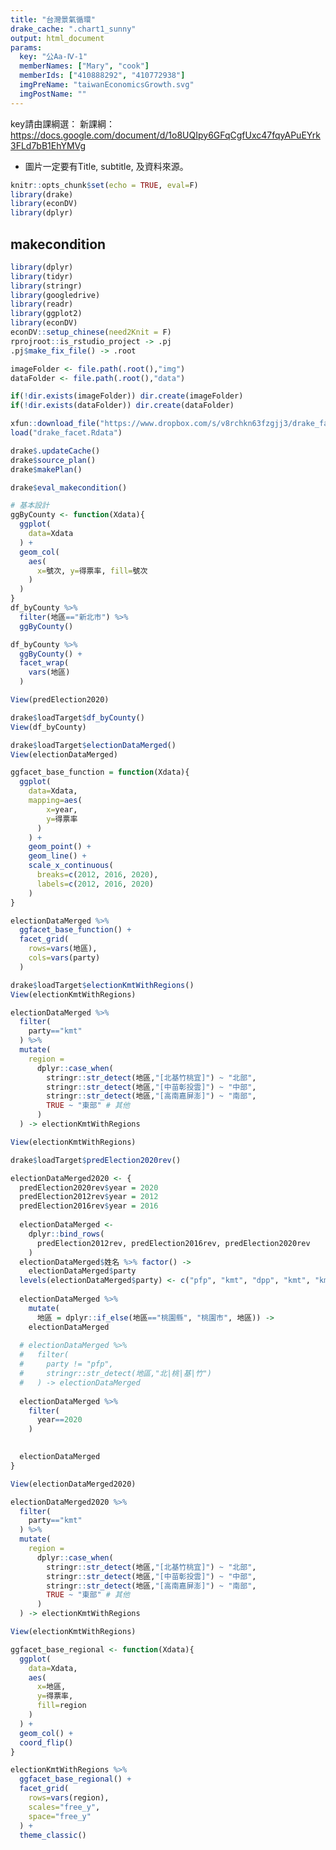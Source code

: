```yaml
---
title: "台灣景氣循環"
drake_cache: ".chart1_sunny"
output: html_document
params:
  key: "公Aa-Ⅳ-1" 
  memberNames: ["Mary", "cook"]
  memberIds: ["410888292", "410772938"] 
  imgPreName: "taiwanEconomicsGrowth.svg" 
  imgPostName: "" 
---
```


key請由課綱選：
新課綱：<https://docs.google.com/document/d/1o8UQIpy6GFqCgfUxc47fqyAPuEYrk3FLd7bB1EhYMVg>

  * 圖片一定要有Title, subtitle, 及資料來源。


```r
knitr::opts_chunk$set(echo = TRUE, eval=F)
library(drake)
library(econDV)
library(dplyr)

```

## makecondition

```r
library(dplyr)
library(tidyr)
library(stringr)
library(googledrive)
library(readr)
library(ggplot2)
library(econDV)
econDV::setup_chinese(need2Knit = F)
rprojroot::is_rstudio_project -> .pj
.pj$make_fix_file() -> .root

imageFolder <- file.path(.root(),"img")
dataFolder <- file.path(.root(),"data")

if(!dir.exists(imageFolder)) dir.create(imageFolder)
if(!dir.exists(dataFolder)) dir.create(dataFolder)

xfun::download_file("https://www.dropbox.com/s/v8rchkn63fzgjj3/drake_facet.Rdata?dl=1")
load("drake_facet.Rdata")
```

```r
drake$.updateCache()
drake$source_plan()
drake$makePlan()
```


```r
drake$eval_makecondition()
```

```r
# 基本設計
ggByCounty <- function(Xdata){
  ggplot(
    data=Xdata
  ) +
  geom_col(
    aes(
      x=號次, y=得票率, fill=號次
    )
  )
}
df_byCounty %>%
  filter(地區=="新北市") %>%
  ggByCounty()
```


```r
df_byCounty %>%
  ggByCounty() +
  facet_wrap(
    vars(地區)
  )
```

```r
View(predElection2020)
```

```r
drake$loadTarget$df_byCounty()
View(df_byCounty)
```

```r
drake$loadTarget$electionDataMerged()
View(electionDataMerged)
```

```r
ggfacet_base_function = function(Xdata){
  ggplot(
    data=Xdata,
    mapping=aes(
        x=year,
        y=得票率
      )
    ) +
    geom_point() +
    geom_line() +
    scale_x_continuous(
      breaks=c(2012, 2016, 2020),
      labels=c(2012, 2016, 2020)
    )
}
```

```r
electionDataMerged %>%
  ggfacet_base_function() +
  facet_grid(
    rows=vars(地區),
    cols=vars(party)
  )
```

```r
drake$loadTarget$electionKmtWithRegions()
View(electionKmtWithRegions)
```


```r
electionDataMerged %>%
  filter(
    party=="kmt"
  ) %>%
  mutate(
    region =
      dplyr::case_when(
        stringr::str_detect(地區,"[北基竹桃宜]") ~ "北部",
        stringr::str_detect(地區,"[中苗彰投雲]") ~ "中部",
        stringr::str_detect(地區,"[高南嘉屏澎]") ~ "南部",
        TRUE ~ "東部" # 其他
      )
  ) -> electionKmtWithRegions
```

```r
View(electionKmtWithRegions)
```

```r
drake$loadTarget$predElection2020rev()
```

```r
electionDataMerged2020 <- {
  predElection2020rev$year = 2020
  predElection2012rev$year = 2012
  predElection2016rev$year = 2016
  
  electionDataMerged <- 
    dplyr::bind_rows(
      predElection2012rev, predElection2016rev, predElection2020rev
    )
  electionDataMerged$姓名 %>% factor() ->
    electionDataMerged$party
  levels(electionDataMerged$party) <- c("pfp", "kmt", "dpp", "kmt", "kmt")
  
  electionDataMerged %>%
    mutate(
      地區 = dplyr::if_else(地區=="桃園縣", "桃園市", 地區)) ->
    electionDataMerged
  
  # electionDataMerged %>%
  #   filter(
  #     party != "pfp",
  #     stringr::str_detect(地區,"北|桃|基|竹")
  #   ) -> electionDataMerged
  
  electionDataMerged %>%
    filter(
      year==2020
    )

  
  electionDataMerged
}
```

```r
View(electionDataMerged2020)
```

```r
electionDataMerged2020 %>%
  filter(
    party=="kmt"
  ) %>%
  mutate(
    region =
      dplyr::case_when(
        stringr::str_detect(地區,"[北基竹桃宜]") ~ "北部",
        stringr::str_detect(地區,"[中苗彰投雲]") ~ "中部",
        stringr::str_detect(地區,"[高南嘉屏澎]") ~ "南部",
        TRUE ~ "東部" # 其他
      )
  ) -> electionKmtWithRegions
```

```r
View(electionKmtWithRegions)
```

```r
ggfacet_base_regional <- function(Xdata){
  ggplot(
    data=Xdata,
    aes(
      x=地區, 
      y=得票率,
      fill=region
    )
  ) +
  geom_col() +
  coord_flip()
}
```

```r
electionKmtWithRegions %>%
  ggfacet_base_regional() +
  facet_grid(
    rows=vars(region),
    scales="free_y",
    space="free_y"
  ) +
  theme_classic()
```

